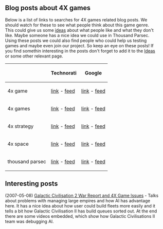 == Blog posts about 4X games ==

Below is a list of links to searches for 4X games related blog posts. We should watch for these to see what people think about this game genre. This could give us some [[Ideas|ideas]] about what people like and what they don't like. Maybe someone has a nice idea we could use in Thousand Parsec. Using these posts we could also find people who could help us testing games and maybe even join our project. So keep an eye on these posts! If you find somethin interesting in the posts don't forget to add it to the [[Ideas]] or some other relevant page.

{| border="1"
|-
! !! Technorati !! Google
|-
! 4x game
| [http://technorati.com/search/%224x+game%22 link] - [http://feeds.technorati.com/search/%224x+game%22 feed] || [http://blogsearch.google.com/blogsearch?hl=en&q=%224x+game%22&ie=UTF-8&scoring=d link] - [http://blogsearch.google.com/blogsearch_feeds?hl=en&scoring=d&q=%224x+game%22&ie=utf-8&num=10&output=atom feed]
|-
! 4x games
| [http://technorati.com/search/%224x+games%22 link] - [http://feeds.technorati.com/search/%224x+games%22 feed] || [http://blogsearch.google.com/blogsearch?hl=en&q=%224x+games%22&ie=UTF-8&scoring=d link] - [http://blogsearch.google.com/blogsearch_feeds?hl=en&scoring=d&q=%224x+games%22&ie=utf-8&num=10&output=atom feed]
|-
! 4x strategy
| [http://technorati.com/search/%224x+strategy%22 link] - [http://feeds.technorati.com/search/%224x+strategy%22 feed] || [http://blogsearch.google.com/blogsearch?hl=en&q=%224x+strategy%22&ie=UTF-8&scoring=d link] - [http://blogsearch.google.com/blogsearch_feeds?hl=en&scoring=d&q=%224x+strategy%22&ie=utf-8&num=10&output=atom feed]
|-
! 4x space
| [http://technorati.com/search/%224x+space%22 link] - [http://feeds.technorati.com/search/%224x+space%22 feed] || [http://blogsearch.google.com/blogsearch?hl=en&q=%224x+space%22&ie=UTF-8&scoring=d link] - [http://blogsearch.google.com/blogsearch_feeds?hl=en&scoring=d&q=%224x+space%22&ie=utf-8&num=10&output=atom feed]
|-
! thousand parsec
| [http://technorati.com/search/%22thousand+parsec%22 link] - [http://feeds.technorati.com/search/%22thousand+parsec%22 feed] || [http://blogsearch.google.com/blogsearch?hl=en&q=%22thousand+parsec%22&ie=UTF-8&scoring=d link] - [http://blogsearch.google.com/blogsearch_feeds?hl=en&scoring=d&q=%22thousand+parsec%22&ie=utf-8&num=10&output=atom feed]
|}

== Interesting posts ==

(2007-05-08) [http://selfdeprecatingjournalism.blogspot.com/2007/05/galactic-civilisation-2-war-report-and.html Galactic Civilisation 2 War Report and 4X Game Issues] - Talks about problems with managing large empires and how AI has advantage here. It has a nice idea about how user could build fleets more easily and it tells a bit how Galactic Civilisation II has build queues sorted out. At the end there are some videos embedded, which show how Galactic Civilisations II team was debugging AI.